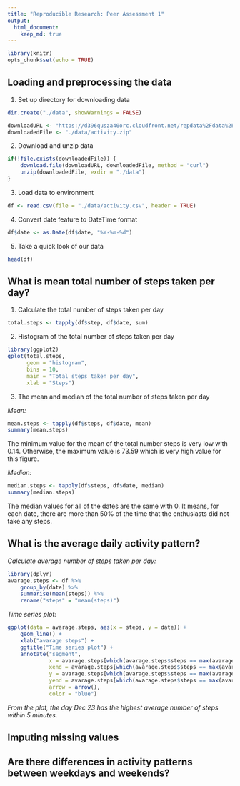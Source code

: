```yaml
---
title: "Reproducible Research: Peer Assessment 1"
output: 
  html_document:
    keep_md: true
---
```


```r
library(knitr)
opts_chunk$set(echo = TRUE)
```


## Loading and preprocessing the data
1. Set up directory for downloading data
```r
dir.create("./data", showWarnings = FALSE)

downloadURL <- "https://d396qusza40orc.cloudfront.net/repdata%2Fdata%2Factivity.zip"
downloadedFile <- "./data/activity.zip"
```

2. Download and unzip data
```r
if(!file.exists(downloadedFile)) {
    download.file(downloadURL, downloadedFile, method = "curl")
    unzip(downloadedFile, exdir = "./data")
}
```

3. Load data to environment
```r
df <- read.csv(file = "./data/activity.csv", header = TRUE)
```

4. Convert date feature to DateTime format
```r
df$date <- as.Date(df$date, "%Y-%m-%d")
```

5. Take a quick look of our data
```r
head(df)
```


## What is mean total number of steps taken per day?
1. Calculate the total number of steps taken per day
```r
total.steps <- tapply(df$step, df$date, sum)
```

2. Histogram of the total number of steps taken per day
```r
library(ggplot2)
qplot(total.steps,
      geom = "histogram",
      bins = 10,
      main = "Total steps taken per day",
      xlab = "Steps")
```

3. The mean and median of the total number of steps taken per day

*Mean:*
```r
mean.steps <- tapply(df$steps, df$date, mean)
summary(mean.steps)
```
The minimum value for the mean of the total number steps is very low with 0.14. Otherwise, the maximum value is 73.59 which is very high value for this figure.

*Median:*
```r
median.steps <- tapply(df$steps, df$date, median)
summary(median.steps)
```

The median values for all of the dates are the same with 0. 
It means, for each date, there are more than 50% of the time that the enthusiasts did not take any steps.


## What is the average daily activity pattern?
*Calculate average number of steps taken per day:*
```r
library(dplyr)
avarage.steps <- df %>%
    group_by(date) %>%
    summarise(mean(steps)) %>%
    rename("steps" = "mean(steps)")
```


*Time series plot:*
```r
ggplot(data = avarage.steps, aes(x = steps, y = date)) +
    geom_line() +
    xlab("avarage steps") +
    ggtitle("Time series plot") +
    annotate("segment", 
             x = avarage.steps[which(avarage.steps$steps == max(avarage.steps$steps, na.rm = TRUE)), "steps"][[1]] + 1,
             xend = avarage.steps[which(avarage.steps$steps == max(avarage.steps$steps, na.rm = TRUE)), "steps"][[1]] + 1,
             y = avarage.steps[which(avarage.steps$steps == max(avarage.steps$steps, na.rm = TRUE)), "date"][[1]],
             yend = avarage.steps[which(avarage.steps$steps == max(avarage.steps$steps, na.rm = TRUE)), "date"][[1]],
             arrow = arrow(), 
             color = "blue")
```

*From the plot, the day Dec 23 has the highest average number of steps within 5 minutes.*


## Imputing missing values



## Are there differences in activity patterns between weekdays and weekends?
